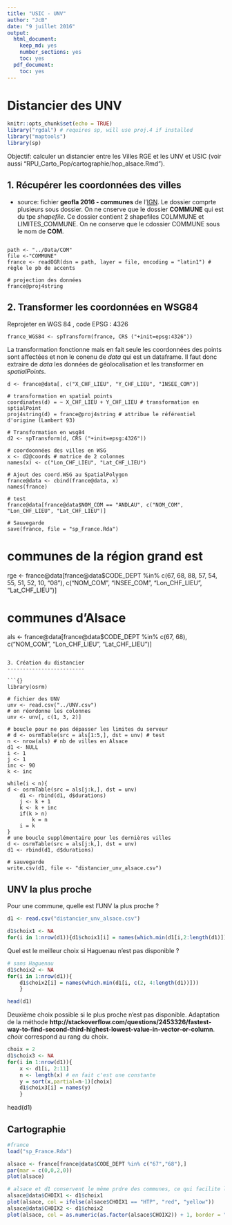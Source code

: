 ```yaml
---
title: "USIC - UNV"
author: "JcB"
date: "9 juillet 2016"
output:
  html_document:
    keep_md: yes
    number_sections: yes
    toc: yes
  pdf_document:
    toc: yes
---
```


Distancier des UNV
===================

```r
knitr::opts_chunk$set(echo = TRUE)
library("rgdal") # requires sp, will use proj.4 if installed
library("maptools")
library(sp)
```


Objectif: calculer un distancier entre les Villes RGE et les UNV et USIC (voir aussi "RPU_Carto_Pop/cartographie/hop_alsace.Rmd").

1. Récupérer les coordonnées des villes
---------------------------------------

- source: fichier __geofla 2016 - communes__ de l'[IGN](http://professionnels.ign.fr/geofla). Le dossier comprte plusieurs sous dossier. On ne cnserve que le dossier __COMMUNE__ qui est du tpe _shapefile_. Ce dossier contient 2 shapefiles COLMMUNE et LIMITES_COMMUNE. On ne conserve que le cdossier COMMUNE sous le nom de __COM__.

```{}

path <- "../Data/COM"
file <-"COMMUNE"
france <- readOGR(dsn = path, layer = file, encoding = "latin1") # règle le pb de accents

# projection des données
france@proj4string
```

2. Transformer les coordonnées en WSG84
---------------------------------------
Reprojeter en WGS 84 , code EPSG : 4326
```{}
france_WGS84 <- spTransform(france, CRS ("+init=epsg:4326"))
```

La transformation fonctionne mais en fait seule les coordonnées des points sont affectées et non le conenu de _data_ qui est un dataframe. Il faut donc extraire de _data_ les données de géolocalisation et les transformer en _spatialPoints_.

```{}
d <- france@data[, c("X_CHF_LIEU", "Y_CHF_LIEU", "INSEE_COM")] 

# transformation en spatial points
coordinates(d) = ~ X_CHF_LIEU + Y_CHF_LIEU # transformation en sptialPoint
proj4string(d) = france@proj4string # attribue le référentiel d'origine (Lambert 93)

# Transformation en wsg84
d2 <- spTransform(d, CRS ("+init=epsg:4326"))

# coordoonnées des villes en WSG
x <- d2@coords # matrice de 2 colonnes
names(x) <- c("Lon_CHF_LIEU", "Lat_CHF_LIEU")

# Ajout des coord.WSG au SpatialPolygon
france@data <- cbind(france@data, x)
names(france)

# test
france@data[france@data$NOM_COM == "ANDLAU", c("NOM_COM", "Lon_CHF_LIEU", "Lat_CHF_LIEU")]

# Sauvegarde
save(france, file = "sp_France.Rda")
```

# communes de la région grand est
rge <- france@data[france@data$CODE_DEPT %in% c(67, 68, 88, 57, 54, 55, 51, 52, 10, "08"), c("NOM_COM", "INSEE_COM", "Lon_CHF_LIEU", "Lat_CHF_LIEU")]

# communes d'Alsace
als <- france@data[france@data$CODE_DEPT %in% c(67, 68), c("NOM_COM", "Lon_CHF_LIEU", "Lat_CHF_LIEU")]

```

3. Création du distancier
-------------------------

```{}
library(osrm)

# fichier des UNV
unv <- read.csv("../UNV.csv")
# on réordonne les colonnes
unv <- unv[, c(1, 3, 2)]

# boucle pour ne pas dépasser les limites du serveur
# d <- osrmTable(src = als[1:5,], dst = unv) # test
n <- nrow(als) # nb de villes en Alsace
d1 <- NULL
i <- 1
j <- 1
inc <- 90
k <- inc

while(i < n){
d <- osrmTable(src = als[j:k,], dst = unv)
    d1 <- rbind(d1, d$durations)
    j <- k + 1
    k <- k + inc
    if(k > n)
        k = n
    i = k
}
# une boucle supplémentaire pour les dernières villes
d <- osrmTable(src = als[j:k,], dst = unv)
d1 <- rbind(d1, d$durations)

# sauvegarde
write.csv(d1, file <- "distancier_unv_alsace.csv")

```

UNV la plus proche
------------------

Pour une commune, quelle est l'UNV la plus proche ?
```r
d1 <- read.csv("distancier_unv_alsace.csv")

d1$choix1 <- NA
for(i in 1:nrow(d1)){d1$choix1[i] = names(which.min(d1[i,2:length(d1)]))}
```

Quel est le meilleur choix si Haguenau n'est pas disponible ?
```r
# sans Haguenau
d1$choix2 <- NA
for(i in 1:nrow(d1)){
    d1$choix2[i] = names(which.min(d1[i, c(2, 4:length(d1))]))
    }

head(d1)
```

Deuxième choix possible si le plus proche n'est pas disponible. Adaptation de la méthode __http://stackoverflow.com/questions/2453326/fastest-way-to-find-second-third-highest-lowest-value-in-vector-or-column__. _choix_ correspond au rang du choix.

```r
choix = 2
d1$choix3 <- NA
for(i in 1:nrow(d1)){
    x <- d1[i, 2:11]
    n <- length(x) # en fait c'est une constante
    y = sort(x,partial=n-1)[choix]
    d1$choix3[i] = names(y)
    }
```

head(d1)

Cartographie
------------
```r
#france
load("sp_France.Rda")

alsace <- france[france@data$CODE_DEPT %in% c("67","68"),]
par(mar = c(0,0,2,0))
plot(alsace)

# alsace et d1 conservent le même prdre des communes, ce qui facilite l'ajout des colonnes choix au dataframe alsace.
alsace@data$CHOIX1 <- d1$choix1
plot(alsace, col = ifelse(alsace$CHOIX1 == "HTP", "red", "yellow"))
alsace@data$CHOIX2 <- d1$choix2
plot(alsace, col = as.numeric(as.factor(alsace$CHOIX2)) + 1, border = "gray")


```

